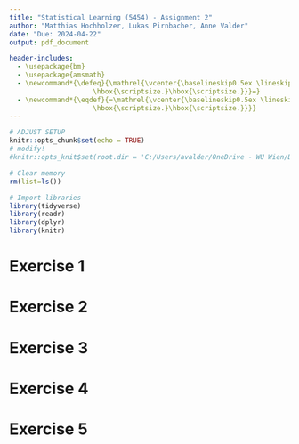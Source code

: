 ```yaml
---
title: "Statistical Learning (5454) - Assignment 2"  
author: "Matthias Hochholzer, Lukas Pirnbacher, Anne Valder"
date: "Due: 2024-04-22"
output: pdf_document

header-includes:
  - \usepackage{bm}
  - \usepackage{amsmath}
  - \newcommand*{\defeq}{\mathrel{\vcenter{\baselineskip0.5ex \lineskiplimit0pt
                     \hbox{\scriptsize.}\hbox{\scriptsize.}}}=}
  - \newcommand*{\eqdef}{=\mathrel{\vcenter{\baselineskip0.5ex \lineskiplimit0pt
                     \hbox{\scriptsize.}\hbox{\scriptsize.}}}}
---
```


```r
# ADJUST SETUP 
knitr::opts_chunk$set(echo = TRUE)
# modify! 
#knitr::opts_knit$set(root.dir = 'C:/Users/avalder/OneDrive - WU Wien/Documents/Study/SoSe_24/Statistical Learning/assignments/StatL_5454/A1')
```


```r
# Clear memory
rm(list=ls())
```

```r
# Import libraries
library(tidyverse)
library(readr)
library(dplyr)
library(knitr)
```

<!-- EXERCISE 1 -->

# Exercise 1

<!-- EXERCISE 2 -->

# Exercise 2

<!-- EXERCISE 3 -->

# Exercise 3

<!-- EXERCISE 4 -->

# Exercise 4

<!-- EXERCISE 5 -->


# Exercise 5
